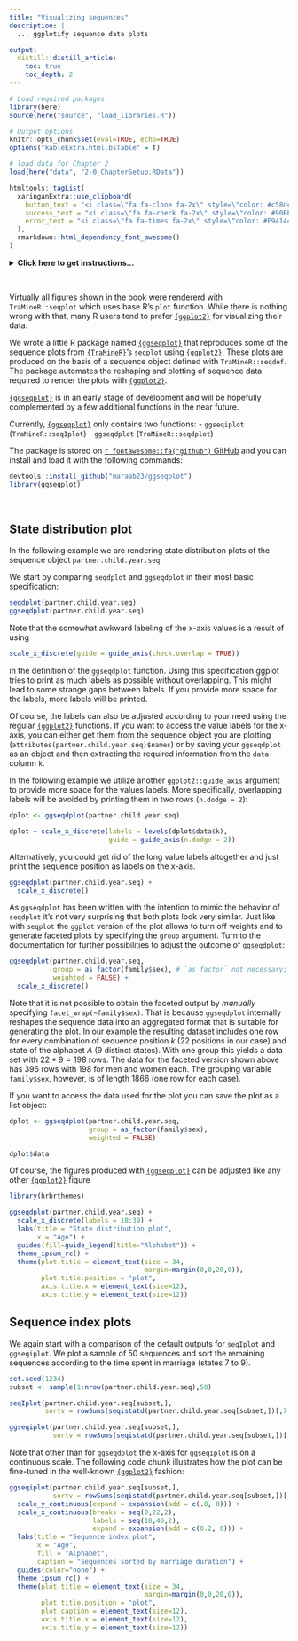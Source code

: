 ```yaml
---
title: "Visualizing sequences"
description: |
  ... ggplotify sequence data plots

output:
  distill::distill_article:
    toc: true
    toc_depth: 2
---
```


```r
# Load required packages
library(here)
source(here("source", "load_libraries.R"))

# Output options
knitr::opts_chunk$set(eval=TRUE, echo=TRUE)
options("kableExtra.html.bsTable" = T)

# load data for Chapter 2
load(here("data", "2-0_ChapterSetup.RData"))
```

```r
htmltools::tagList(
  xaringanExtra::use_clipboard(
    button_text = "<i class=\"fa fa-clone fa-2x\" style=\"color: #c58dce\"></i>",
    success_text = "<i class=\"fa fa-check fa-2x\" style=\"color: #90BE6D\"></i>",
    error_text = "<i class=\"fa fa-times fa-2x\" style=\"color: #F94144\"></i>"
  ),
  rmarkdown::html_dependency_font_awesome()
)
```

<details><summary>**Click here to get instructions...**</summary>

- Please download and unzip the replication files for Chapter 2
([`r fontawesome::fa("far fa-file-archive")` Chapter02.zip](source/Chapter02.zip)). 
- Read `readme.html` and run `2-0_ChapterSetup.R`. This will create `2-0_ChapterSetup.RData` in the sub folder `data/R`. This file contains the data required to produce the state distribution plot shown below. 
- We also recommend to load the libraries listed in the Chapter 2's `LoadInstallPackages.R`

```r
# assuming you are working within .Rproj environment
library(here)

# install (if necessary) and load other required packages
source(here("source", "load_libraries.R"))

# load environment generated in "2-0_ChapterSetup.R"
load(here("data", "R", "2-0_ChapterSetup.RData"))

```
</details>

\  

Virtually all figures shown in the book were rendererd with `TraMineR::seqplot` which uses base R's `plot` function. While there is nothing wrong with that, many R users tend to prefer [`{ggplot2}`](https://ggplot2.tidyverse.org/){target="_blank"} for visualizing their data. 

We wrote a little R package named [`{ggseqplot}`](https://github.com/maraab23/ggseqplot) that reproduces some of the sequence plots from [`{TraMineR}`](http://traminer.unige.ch){target="_blank"}’s `seqplot` using [`{ggplot2}`](https://ggplot2.tidyverse.org/){target="_blank"}. These plots are produced on the basis of a sequence object defined with `TraMineR::seqdef`. The package automates the reshaping and plotting of sequence data required to render the plots with [`{ggplot2}`](https://ggplot2.tidyverse.org/){target="_blank"}.

[`{ggseqplot}`](https://github.com/maraab23/ggseqplot) is in an early stage of development and will be hopefully complemented by a few additional functions in the near future.

Currently, [`{ggseqplot}`](https://github.com/maraab23/ggseqplot) only contains two functions: - `ggseqiplot` (`TraMineR::seqIplot`) - `ggseqdplot` (`TraMineR::seqdplot`)

The package is stored on [`r fontawesome::fa("github")` GitHub](https://github.com/maraab23/ggseqplot) and you can install and load it with the following commands: 

```r
devtools::install_github("maraab23/ggseqplot")
library(ggseqplot)
```



\  

## State distribution plot

In the following example we are rendering state distribution plots of the
sequence object `partner.child.year.seq`.

We start by comparing `seqdplot` and `ggseqdplot` in their most basic specification:

```r
seqdplot(partner.child.year.seq)
ggseqdplot(partner.child.year.seq)
```

Note that the somewhat awkward labeling of the x-axis values is a result of using

```r
scale_x_discrete(guide = guide_axis(check.overlap = TRUE))
```

in the definition of the `ggseqdplot` function. Using this specification ggplot tries to print as much labels as possible without overlapping. This might lead to some strange gaps between labels. If you provide more space for the labels, more labels will be printed.

Of course, the labels can also be adjusted according to your need using the regular [`{ggplot2}`](https://ggplot2.tidyverse.org/){target="_blank"} functions. If you want to access the value labels for the x-axis, you can either get them from the sequence object you are plotting (`attributes(partner.child.year.seq)$names`) or by saving your `ggseqdplot` as an object
and then extracting the required information from the `data` column `k`. 

In the following example we utilize another `ggplot2::guide_axis` argument to provide more space for the values labels. More specifically, overlapping labels will be avoided by printing them in two rows (`n.dodge = 2`):

```r
dplot <- ggseqdplot(partner.child.year.seq)

dplot + scale_x_discrete(labels = levels(dplot$data$k),
                         guide = guide_axis(n.dodge = 2))

```

Alternatively, you could get rid of the long value labels altogether and just print the sequence position as labels on the x-axis. 


```r
ggseqdplot(partner.child.year.seq) +
  scale_x_discrete()
```


As `ggseqdplot` has been written with the intention to mimic the behavior of `seqdplot` it's not very surprising that both plots look very similar. Just like with `seqplot` the `ggplot` version of the plot allows to turn off weights and to generate faceted plots by specifying the `group` argument.
Turn to the documentation for further possibilities to adjust the outcome of `ggseqdplot`:

```r
ggseqdplot(partner.child.year.seq, 
           group = as_factor(family$sex), # `as_factor` not necessary; only used to get nice labels
           weighted = FALSE) +
  scale_x_discrete()
```

Note that it is not possible to obtain the faceted output by *manually* specifying `facet_wrap(~family$sex)`. That is because `ggseqdplot` internally reshapes the sequence data into
an aggregated format that is suitable for generating the plot. In our example the resulting dataset includes one row for every combination of sequence position $k$ (22 positions in our case) and state of the alphabet $A$ (9 distinct states). With one group this yields a data set with $22*9=198$ rows. The data for the faceted version shown above has 396 rows with 198 for men and women each. The grouping variable `family$sex`, however, is of length 1866 (one row for each case). 

If you want to access the data used for the plot you can save the plot as a list object:

```r
dplot <- ggseqdplot(partner.child.year.seq,
                    group = as_factor(family$sex), 
                    weighted = FALSE)

dplot$data
```

Of course, the figures produced with [`{ggseqplot}`](https://github.com/maraab23/ggseqplot)
can be adjusted like any other [`{ggplot2}`](https://ggplot2.tidyverse.org/){target="_blank"} figure

```r
library(hrbrthemes)

ggseqdplot(partner.child.year.seq) + 
  scale_x_discrete(labels = 18:39) + 
  labs(title = "State distribution plot",
       x = "Age") +
  guides(fill=guide_legend(title="Alphabet")) +
  theme_ipsum_rc() +
  theme(plot.title = element_text(size = 34, 
                                  margin=margin(0,0,20,0)),
        plot.title.position = "plot",
        axis.title.x = element_text(size=12),
        axis.title.y = element_text(size=12))


```

## Sequence index plots

We again start with a comparison of the default outputs for `seqIplot` and `ggseqiplot`. We plot a sample of 50 sequences and sort the remaining sequences according to the time spent in marriage (states 7 to 9).

```r
set.seed(1234)
subset <- sample(1:nrow(partner.child.year.seq),50)

seqIplot(partner.child.year.seq[subset,], 
         sortv = rowSums(seqistatd(partner.child.year.seq[subset,])[,7:9]))

ggseqiplot(partner.child.year.seq[subset,],
           sortv = rowSums(seqistatd(partner.child.year.seq[subset,])[,7:9]))

```

Note that other than for `ggseqdplot` the x-axis for `ggseqiplot` is on a continuous scale. The following code chunk illustrates how the plot can be fine-tuned in the well-known [`{ggplot2}`](https://ggplot2.tidyverse.org/){target="_blank"} fashion:   

```r
ggseqiplot(partner.child.year.seq[subset,],
           sortv = rowSums(seqistatd(partner.child.year.seq[subset,])[,7:9])) +
  scale_y_continuous(expand = expansion(add = c(.8, 0))) +
  scale_x_continuous(breaks = seq(0,22,2),
                     labels = seq(18,40,2),
                     expand = expansion(add = c(0.2, 0))) +
  labs(title = "Sequence index plot",
       x = "Age", 
       fill = "Alphabet",
       caption = "Sequences sorted by marriage duration") +
  guides(color="none") +
  theme_ipsum_rc() +
  theme(plot.title = element_text(size = 34, 
                                  margin=margin(0,0,20,0)),
        plot.title.position = "plot",
        plot.caption = element_text(size=12),
        axis.title.x = element_text(size=12),
        axis.title.y = element_text(size=12))
  
```

